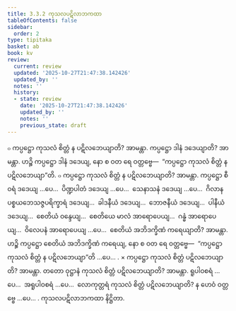 ```yaml
---
title: 3.3.2 ကုသလပဋိလာဘကထာ
tableOfContents: false
sidebar:
  order: 2
type: tipitaka
basket: ab
book: kv
review:
  current: review
  updated: '2025-10-27T21:47:38.142426'
  updated_by: ''
  notes: ''
  history:
  - state: review
    date: '2025-10-27T21:47:38.142426'
    updated_by: ''
    notes: ''
    previous_state: draft
---
```



<ReviewStatus review={frontmatter.review} showDetails={true} />

<HypothesisAnnotation frontmatter={frontmatter} />

<DynamicBreadcrumb />

<Division number="658" book="kv" e="ch" v="32" p="346">

<Paragraph number="2146" book="kv">
๐ ကပ္ပဋ္ဌော ကုသလံ စိတ္တံ န ပဋိလဘေယျာတိ? အာမန္တာ. ကပ္ပဋ္ဌော ဒါနံ ဒဒေယျာတိ? အာမန္တာ. ဟဉ္စိ ကပ္ပဋ္ဌော ဒါနံ ဒဒေယျ, နော စ ဝတ ရေ ဝတ္တဗ္ဗေ—  “ကပ္ပဋ္ဌော ကုသလံ စိတ္တံ န ပဋိလဘေယျာ”တိ.
</Paragraph>

<Paragraph number="2147" book="kv">
๐ ကပ္ပဋ္ဌော ကုသလံ စိတ္တံ န ပဋိလဘေယျာတိ? အာမန္တာ. ကပ္ပဋ္ဌော စီဝရံ ဒဒေယျ …ပေ…  ပိဏ္ဍပါတံ ဒဒေယျ …ပေ…  သေနာသနံ ဒဒေယျ …ပေ…  ဂိလာနပစ္စယဘေသဇ္ဇပရိက္ခာရံ ဒဒေယျ…  ခါဒနီယံ ဒဒေယျ…  ဘောဇနီယံ ဒဒေယျ…  ပါနီယံ ဒဒေယျ…  စေတိယံ ဝန္ဒေယျ…  စေတိယေ မာလံ အာရောပေယျ…  ဂန္ဓံ အာရောပေယျ…  ဝိလေပနံ အာရောပေယျ …ပေ…  စေတိယံ အဘိဒက္ခိဏံ ကရေယျာတိ? အာမန္တာ. ဟဉ္စိ ကပ္ပဋ္ဌော စေတိယံ အဘိဒက္ခိဏံ ကရေယျ, နော စ ဝတ ရေ ဝတ္တဗ္ဗေ—  “ကပ္ပဋ္ဌော ကုသလံ စိတ္တံ န ပဋိလဘေယျာ”တိ …ပေ… .
</Paragraph>

</Division>
<Division number="659" book="kv" e="ch" v="32" p="347">

<Paragraph number="2148" book="kv">
× ကပ္ပဋ္ဌော ကုသလံ စိတ္တံ ပဋိလဘေယျာတိ? အာမန္တာ. တတော ဝုဋ္ဌာနံ ကုသလံ စိတ္တံ ပဋိလဘေယျာတိ? အာမန္တာ. ရူပါဝစရံ …ပေ…  အရူပါဝစရံ …ပေ…  လောကုတ္တရံ ကုသလံ စိတ္တံ ပဋိလဘေယျာတိ? န ဟေဝံ ဝတ္တဗ္ဗေ …ပေ… .

</Paragraph>
</Division>

<Paragraph number="2149" type="center" book="kv">
ကုသလပဋိလာဘကထာ နိဋ္ဌိတာ.
</Paragraph>